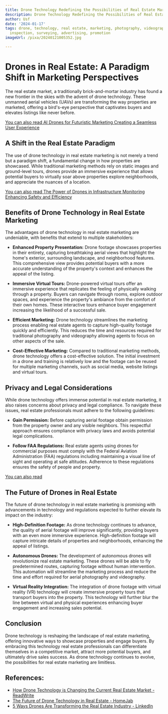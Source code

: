 ```yaml
---
title: Drone Technology Redefining the Possibilities of Real Estate Marketing
description: Drone Technology Redefining the Possibilities of Real Estate Marketing
author: Usf
date: '2024-01-17'
tags: drone, technology, real estate, marketing, photography, videography, mapping,
  inspection, surveying, advertising, promotion
imageUrl: /pixa/20240121005352.jpg

---
```

# **Drones in Real Estate: A  Paradigm Shift  in Marketing Perspectives**

The real estate  market, a traditionally brick-and-mortar industry has found  a new frontier in the  skies with  the advent of drone technology. These unmanned aerial vehicles (UAVs) are transforming the way properties are marketed, offering a bird's-eye  perspective that captivates buyers and elevates listings like never before.

[You can  also read AI Drones for  Futuristic Marketing Creating  a Seamless User Experience](AI%20Drones%20for%20Futuristic%20Marketing%20Creating%20a%20Seamless%20User%20Experience)


## **A Shift in the Real Estate  Paradigm**

The  use of drone technology  in real estate marketing is not merely a trend but a paradigm shift, a fundamental change in how properties are showcased. While traditional marketing methods rely on static images and ground-level  tours, drones provide an immersive experience that allows potential buyers to virtually soar  above properties explore neighborhoods, and appreciate the  nuances of a location.

[You can also  read  The Power of  Drones  in Infrastructure Monitoring Enhancing Safety and Efficiency](The%20Power%20of%20Drones%20in%20Infrastructure%20Monitoring%20Enhancing%20Safety%20and%20Efficiency)


## **Benefits  of Drone Technology in Real Estate Marketing**

The advantages of drone technology in real  estate marketing are undeniable,  with benefits that extend to multiple stakeholders:

- **Enhanced Property Presentation:** Drone footage showcases properties in their entirety, capturing  breathtaking aerial views that highlight the home's exterior, surrounding landscape, and neighborhood features. This comprehensive view provides  potential buyers with a more accurate  understanding of the property's context and enhances the appeal of the listing.

- **Immersive Virtual Tours:** Drone-powered virtual tours offer an immersive experience that replicates the feeling of physically  walking through a  property.  Buyers can navigate through rooms, explore outdoor spaces, and  experience the property's ambiance from the comfort of their  own homes. These interactive tours enhance buyer engagement increasing the likelihood of a successful sale.

- **Efficient Marketing:** Drone technology  streamlines the marketing  process enabling real  estate agents to capture high-quality footage quickly and efficiently. This reduces the time and  resources required for traditional photography and videography allowing agents to focus on other aspects of the  sale.

- **Cost-Effective Marketing:** Compared to traditional marketing methods,  drone technology offers  a cost-effective solution. The  initial investment in a drone and training is relatively low and the footage can be reused for multiple marketing channels, such as social media, website listings and virtual  tours.

## **Privacy and Legal Considerations**

While  drone technology offers immense potential in real estate marketing, it also raises concerns about privacy and legal compliance. To navigate these issues, real estate professionals must adhere to the following guidelines:

- **Gain Permission:** Before capturing aerial footage obtain permission  from the property owner and any visible neighbors. This respectful approach ensures  compliance with privacy laws and avoids potential legal complications.

- **Follow FAA Regulations:** Real estate agents  using drones  for commercial purposes must comply with the Federal Aviation Administration (FAA) regulations including maintaining a visual line of sight and operating at safe altitudes. Adherence to these regulations ensures the safety of people and  property.

[You can also read ]()


## **The Future of Drones in Real Estate**

The future  of drone technology in real estate marketing is promising with advancements in technology and regulations  expected  to further elevate its impact on the industry:

-  **High-Definition Footage:**  As drone technology  continues  to advance, the quality of aerial footage will improve significantly, providing buyers with  an even more  immersive experience. High-definition footage will  capture intricate details of properties and neighborhoods, enhancing the appeal of listings.

- **Autonomous Drones:** The development of autonomous drones will revolutionize real estate marketing. These drones will be able to  fly predetermined routes, capturing footage  without human intervention. This automation will streamline the marketing process and reduce the time and effort  required for aerial  photography and videography.

- **Virtual Reality Integration:** The integration of drone footage with virtual reality  (VR) technology will create immersive property tours that transport buyers into the property. This technology will further blur the  line between virtual and physical  experiences  enhancing buyer engagement and increasing sales potential.

## **Conclusion**

Drone technology is reshaping the landscape of real estate marketing, offering innovative ways to showcase properties and  engage buyers. By embracing this technology  real estate professionals can differentiate  themselves in a competitive market, attract more potential buyers, and ultimately drive sales  success. As drone technology continues to evolve, the possibilities for real estate marketing are limitless.

## References:
- [How Drone Technology is Changing the Current Real Estate Market - ReadWrite](https://readwrite.com/how-drone-technology-is-changing-the-current-real-estate-market/)
- [The Future of Drone Technology in Real Estate - HomeJab](https://homejab.com/blog/future-of-drones-in-real-estate/)
- [5 Ways Drones Are Transforming the Real Estate Industry - LinkedIn](https://www.linkedin.com/pulse/5-ways-drones-transforming-real-estate-industry-ryan-shore)
